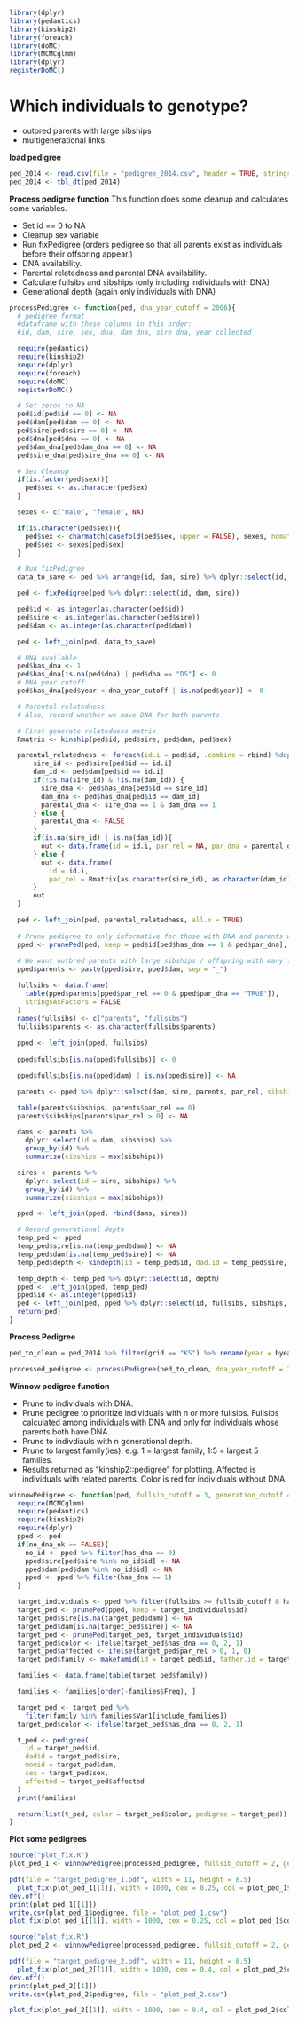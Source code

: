 ```r
library(dplyr)
library(pedantics)
library(kinship2)
library(foreach)
library(doMC)
library(MCMCglmm)
library(dplyr)
registerDoMC()
```

# Which individuals to genotype?

  * outbred parents with large sibships
  * multigenerational links

**load pedigree**

```r
ped_2014 <- read.csv(file = "pedigree_2014.csv", header = TRUE, stringsAsFactors = FALSE)
ped_2014 <- tbl_dt(ped_2014)
```

**Process pedigree function**
This function does some cleanup and calculates some variables.

  * Set id == 0 to NA
  * Cleanup sex variable 
  * Run fixPedigree (orders pedigree so that all parents exist as individuals before their offspring appear.)
  * DNA availability.
  * Parental relatedness and parental DNA availability.
  * Calculate fullsibs and sibships (only including individuals with DNA)
  * Generational depth (again only individuals with DNA)

```r
processPedigree <- function(ped, dna_year_cutoff = 2006){
  # pedigree format
  #dataframe with these columns in this order:
  #id, dam, sire, sex, dna, dam dna, sire dna, year_collected

  require(pedantics)
  require(kinship2)
  require(dplyr)
  require(foreach)
  require(doMC)
  registerDoMC()

  # Set zeros to NA
  ped$id[ped$id == 0] <- NA
  ped$dam[ped$dam == 0] <- NA
  ped$sire[ped$sire == 0] <- NA
  ped$dna[ped$dna == 0] <- NA
  ped$dam_dna[ped$dam_dna == 0] <- NA
  ped$sire_dna[ped$sire_dna == 0] <- NA

  # Sex Cleanup
  if(is.factor(ped$sex)){
    ped$sex <- as.character(ped$ex)
  }

  sexes <- c("male", "female", NA)

  if(is.character(ped$sex)){
    ped$sex <- charmatch(casefold(ped$sex, upper = FALSE), sexes, nomatch = 3)
    ped$sex <- sexes[ped$sex]
  }

  # Run fixPedigree
  data_to_save <- ped %>% arrange(id, dam, sire) %>% dplyr::select(id, sex, dna, sire_dna, dam_dna, year)

  ped <- fixPedigree(ped %>% dplyr::select(id, dam, sire))

  ped$id <- as.integer(as.character(ped$id))
  ped$sire <- as.integer(as.character(ped$sire))
  ped$dam <- as.integer(as.character(ped$dam))

  ped <- left_join(ped, data_to_save)

  # DNA available
  ped$has_dna <- 1
  ped$has_dna[is.na(ped$dna) | ped$dna == "DS"] <- 0
  # DNA year cutoff
  ped$has_dna[ped$year < dna_year_cutoff | is.na(ped$year)] <- 0

  # Parental relatedness
  # Also, record whether we have DNA for both parents

  # First generate relatedness matrix
  Rmatrix <- kinship(ped$id, ped$sire, ped$dam, ped$sex)

  parental_relatedness <- foreach(id.i = ped$id, .combine = rbind) %dopar% {
      sire_id <- ped$sire[ped$id == id.i]
      dam_id <- ped$dam[ped$id == id.i]
      if(!is.na(sire_id) & !is.na(dam_id)) {
        sire_dna <- ped$has_dna[ped$id == sire_id]
        dam_dna <- ped$has_dna[ped$id == dam_id]
        parental_dna <- sire_dna == 1 & dam_dna == 1
      } else {
        parental_dna <- FALSE
      }
      if(is.na(sire_id) | is.na(dam_id)){
        out <- data.frame(id = id.i, par_rel = NA, par_dna = parental_dna)
      } else {
        out <- data.frame(
          id = id.i,
          par_rel = Rmatrix[as.character(sire_id), as.character(dam_id)], par_dna = parental_dna)
      }
      out
  }

  ped <- left_join(ped, parental_relatedness, all.x = TRUE)
  
  # Prune pedigree to only informative for those with DNA and parents with DNA
  pped <- prunePed(ped, keep = ped$id[ped$has_dna == 1 & ped$par_dna], make.base = TRUE)
  
  # We want outbred parents with large sibships / offspring with many fullsibs. Need to only count parents for which we have DNA for both parents and offspring.
  pped$parents <- paste(pped$sire, pped$dam, sep = "_")

  fullsibs <- data.frame(
    table(pped$parents[pped$par_rel == 0 & pped$par_dna == "TRUE"]),
    stringsAsFactors = FALSE
  )
  names(fullsibs) <- c("parents", "fullsibs")
  fullsibs$parents <- as.character(fullsibs$parents)
  
  pped <- left_join(pped, fullsibs)
  
  pped$fullsibs[is.na(pped$fullsibs)] <- 0

  pped$fullsibs[is.na(pped$dam) | is.na(pped$sire)] <- NA

  parents <- pped %>% dplyr::select(dam, sire, parents, par_rel, sibships = fullsibs) %>% distinct()

  table(parents$sibships, parents$par_rel == 0)
  parents$sibships[parents$par_rel > 0] <- NA

  dams <- parents %>%
    dplyr::select(id = dam, sibships) %>%
    group_by(id) %>%
    summarize(sibships = max(sibships))

  sires <- parents %>%
    dplyr::select(id = sire, sibships) %>%
    group_by(id) %>%
    summarize(sibships = max(sibships))

  pped <- left_join(pped, rbind(dams, sires))

  # Record generational depth
  temp_ped <- pped
  temp_ped$sire[is.na(temp_ped$dam)] <- NA
  temp_ped$dam[is.na(temp_ped$sire)] <- NA
  temp_ped$depth <- kindepth(id = temp_ped$id, dad.id = temp_ped$sire, mom.id = temp_ped$dam)

  temp_depth <- temp_ped %>% dplyr::select(id, depth)
  pped <- left_join(pped, temp_ped)
  pped$id <- as.integer(pped$id)
  ped <- left_join(ped, pped %>% dplyr::select(id, fullsibs, sibships, depth))
  return(ped)
}

```

**Process Pedigree**

```r
ped_to_clean = ped_2014 %>% filter(grid == "KS") %>% rename(year = byear)

processed_pedigree <- processPedigree(ped_to_clean, dna_year_cutoff = 2006)
```

**Winnow pedigree function**

  * Prune to individuals with DNA.
  * Prune pedigree to prioritize individuals with n or more fullsibs. Fullsibs calculated among individuals with DNA and only for individuals whose parents both have DNA.
  * Prune to indivdiauls with n generational depth.
  * Prune to largest family(ies). e.g. 1 = largest family, 1:5 = largest 5 families.
  * Results returned as "kinship2::pedigree" for plotting. Affected is individuals with related parents. Color is red for individuals without DNA.

```r
winnowPedigree <- function(ped, fullsib_cutoff = 3, generation_cutoff = 1, include_families = 1:100, no_dna_ok = FALSE){
  require(MCMCglmm)
  require(pedantics)
  require(kinship2)
  require(dplyr)
  pped <- ped
  if(no_dna_ok == FALSE){
    no_id <- pped %>% filter(has_dna == 0)
    pped$sire[ped$sire %in% no_id$id] <- NA
    pped$dam[ped$dam %in% no_id$id] <- NA
    pped <- pped %>% filter(has_dna == 1)
  }

  target_individuals <- pped %>% filter(fullsibs >= fullsib_cutoff & has_dna == 1 & par_rel == 0 & par_dna & depth >= generation_cutoff)
  target_ped <- prunePed(pped, keep = target_individuals$id)
  target_ped$sire[is.na(target_ped$dam)] <- NA
  target_ped$dam[is.na(target_ped$sire)] <- NA
  target_ped <- prunePed(target_ped, target_individuals$id)
  target_ped$color <- ifelse(target_ped$has_dna == 0, 2, 1)
  target_ped$affected <- ifelse(target_ped$par_rel > 0, 1, 0)
  target_ped$family <- makefamid(id = target_ped$id, father.id = target_ped$sire, mother.id = target_ped$dam)

  families <- data.frame(table(target_ped$family))

  families <- families[order(-families$Freq), ]

  target_ped <- target_ped %>%
    filter(family %in% families$Var1[include_families])
  target_ped$color <- ifelse(target_ped$has_dna == 0, 2, 1)

  t_ped <- pedigree(
    id = target_ped$id,
    dadid = target_ped$sire,
    momid = target_ped$dam,
    sex = target_ped$sex,
    affected = target_ped$affected
  )
  print(families)

  return(list(t_ped, color = target_ped$color, pedigree = target_ped))
}
```

**Plot some pedigrees**

```r
source("plot_fix.R")
plot_ped_1 <- winnowPedigree(processed_pedigree, fullsib_cutoff = 2, generation_cutoff = 2, include_families = 1:5)

pdf(file = "target_pedigree_1.pdf", width = 11, height = 8.5)
  plot_fix(plot_ped_1[[1]], width = 1000, cex = 0.25, col = plot_ped_1$color)
dev.off()
print(plot_ped_1[[1]])
write.csv(plot_ped_1$pedigree, file = "plot_ped_1.csv")
plot_fix(plot_ped_1[[1]], width = 1000, cex = 0.25, col = plot_ped_1$color)
```

```r
source("plot_fix.R")
plot_ped_2 <- winnowPedigree(processed_pedigree, fullsib_cutoff = 2, generation_cutoff = 1, include_families = 1)

pdf(file = "target_pedigree_2.pdf", width = 11, height = 8.5)
  plot_fix(plot_ped_2[[1]], width = 1000, cex = 0.4, col = plot_ped_2$color)
dev.off()
print(plot_ped_2[[1]])
write.csv(plot_ped_2$pedigree, file = "plot_ped_2.csv")

plot_fix(plot_ped_2[[1]], width = 1000, cex = 0.4, col = plot_ped_2$color)
```

